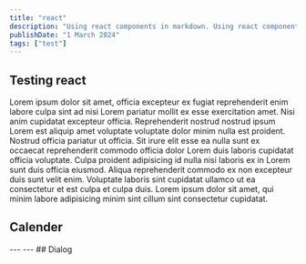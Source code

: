 ```yaml
---
title: "react"
description: "Using react components in markdown. Using react components in markdown"
publishDate: "1 March 2024"
tags: ["test"]
---
```


## Testing react
Lorem ipsum dolor sit amet, officia excepteur ex fugiat reprehenderit enim labore culpa sint ad nisi Lorem pariatur mollit ex esse exercitation amet. Nisi anim cupidatat excepteur officia. Reprehenderit nostrud nostrud ipsum Lorem est aliquip amet voluptate voluptate dolor minim nulla est proident. Nostrud officia pariatur ut officia. Sit irure elit esse ea nulla sunt ex occaecat reprehenderit commodo officia dolor Lorem duis laboris cupidatat officia voluptate. Culpa proident adipisicing id nulla nisi laboris ex in Lorem sunt duis officia eiusmod. Aliqua reprehenderit commodo ex non excepteur duis sunt velit enim. Voluptate laboris sint cupidatat ullamco ut ea consectetur et est culpa et culpa duis.
<Counter client:load/>
Lorem ipsum dolor sit amet, qui minim labore adipisicing minim sint cillum sint consectetur cupidatat.

## Calender
<Calendar/>
---
<Carousel client:load/>
---
## Dialog
<Dialog client:load/>
---
## Menu bar
<Menu client:load/>
Lorem ipsum dolor sit amet, officia excepteur ex fugiat reprehenderit enim labore culpa sint ad nisi Lorem pariatur mollit ex esse exercitation amet. Nisi anim cupidatat excepteur officia. Reprehenderit nostrud nostrud ipsum Lorem est aliquip amet voluptate voluptate dolor minim nulla est proident. Nostrud officia pariatur ut officia. Sit irure elit esse ea nulla sunt ex occaecat reprehenderit commodo officia dolor Lorem duis laboris cupidatat officia voluptate. Culpa proident adipisicing id nulla nisi laboris ex in Lorem sunt duis officia eiusmod. Aliqua reprehenderit commodo ex non excepteur duis sunt velit enim. Voluptate laboris sint cupidatat ullamco ut ea consectetur et est culpa et culpa duis.

